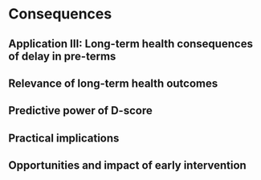 # Consequences {#consequences}

## Application III: Long-term health consequences of delay in pre-terms

## Relevance of long-term health outcomes

## Predictive power of D-score

## Practical implications

## Opportunities and impact of early intervention
